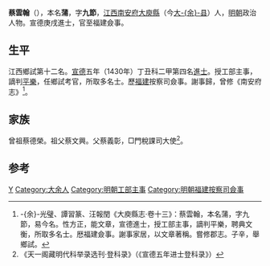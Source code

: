 {{明清人物信息框
| 姓名 = 蔡雲翰
| 原名 = 蔡蒲
| 圖片名稱 = 
| 圖片大小 = 220px
| 圖片說明 = 
| 最高職務 = 福建按察司僉事
| 國家 = 大明
| 爵位 =
| 籍貫 = [[江西|江西]][[南安府|南安府]][[大庾縣|大庾縣]]
| 族裔 = 
| 字號 = 字九節
| 室名 = 
| 諡號 = 
| 出生日期 = 洪武二十九年（1390年）
| 出生地點 = 
| 逝世日期 = 卒年不詳
| 逝世地點 = 
| 墓葬 =
| 配偶 =
| 親屬 = 
| 出身 = 
*宣德五年庚戌科進士出身
| 經歷 = 
| 著作 =
}}

'''蔡雲翰'''（{{bd|1390年||？}}），本名'''蒲'''，字'''九節'''，[[江西|江西]][[南安府|南安府]][[大庾縣|大庾縣]]（今[[大余县|大-{余}-县]]）人，[[明朝|明朝]]政治人物。宣德庚戌進士，官至福建僉事。

== 生平 ==
江西鄉試第十二名。[[宣德|宣德]]五年（1430年）丁丑科二甲第四名[[進士|進士]]。授工部主事，謫判[[平樂|平樂]]，任鄉試考官，所取多名士。歷[[福建|福建]]按察司僉事。謝事歸，曾修《南安府志》<ref>-{余}-光璧、譚習篆、汪報閏《大庾縣志·卷十三》：蔡雲翰，本名蒲，字九節，易今名。性方正，能文章，宣德進士，授工部主事，謫判平樂，聘典文衡，所取多名士。厯福建僉事。謝事家居，以文章著稱。嘗修郡志。子辛，舉鄉試。</ref>。

== 家族 ==
曾祖蔡德榮。祖父蔡文興。父蔡義彰，□門稅課司大使<ref>《天一阁藏明代科举录选刊·登科录》（《宣德五年进士登科录》）</ref>。

== 参考 ==
{{reflist}}

{{宣德五年庚戌科殿試金榜}}

{{Authority control}}

{{DEFAULTSORT:Cai蔡}}
[[Category:蔡姓|Y]]
[[Category:大余人|Category:大余人]]
[[Category:明朝工部主事|Category:明朝工部主事]]
[[Category:明朝福建按察司僉事|Category:明朝福建按察司僉事]]


{{明朝人物小作品}}